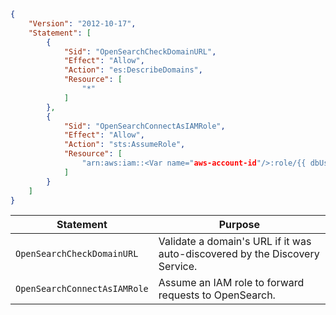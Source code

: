 ```json
{
    "Version": "2012-10-17",
    "Statement": [
        {
            "Sid": "OpenSearchCheckDomainURL",
            "Effect": "Allow",
            "Action": "es:DescribeDomains",
            "Resource": [
                "*"
            ]
        },
        {
            "Sid": "OpenSearchConnectAsIAMRole",
            "Effect": "Allow",
            "Action": "sts:AssumeRole",
            "Resource": [
                "arn:aws:iam::<Var name="aws-account-id"/>:role/{{ dbUserRole }}"
            ]
        }
    ]
}
```

| Statement | Purpose |
| --------- | ------- |
|`OpenSearchCheckDomainURL` | Validate a domain's URL if it was auto-discovered by the Discovery Service. |
|`OpenSearchConnectAsIAMRole` | Assume an IAM role to forward requests to OpenSearch. |

